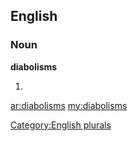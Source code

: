 ==English==

===Noun===
'''diabolisms'''

# {{plural of|[[diabolism]]}}

[[Category:English plurals]]

[[ar:diabolisms]]
[[my:diabolisms]]